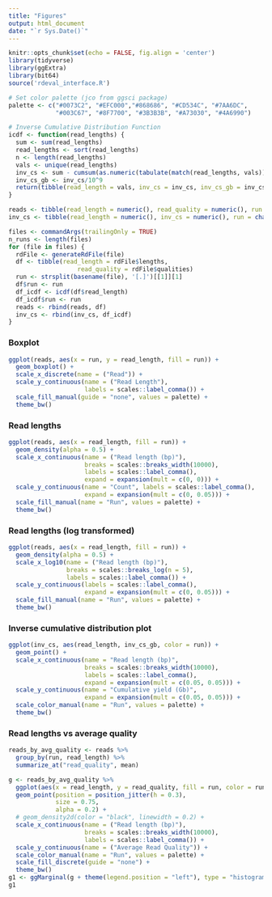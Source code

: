 ```yaml
---
title: "Figures"
output: html_document
date: "`r Sys.Date()`"
---
```


```r
knitr::opts_chunk$set(echo = FALSE, fig.align = 'center')
library(tidyverse)
library(ggExtra)
library(bit64)
source('rdeval_interface.R')
```

```r
# Set color palette (jco from ggsci package)
palette <- c("#0073C2", "#EFC000","#868686", "#CD534C", "#7AA6DC", 
             "#003C67", "#8F7700", "#3B3B3B", "#A73030", "#4A6990")

# Inverse Cumulative Distribution Function
icdf <- function(read_lengths) {
  sum <- sum(read_lengths)
  read_lengths <- sort(read_lengths)
  n <- length(read_lengths)
  vals <- unique(read_lengths)
  inv_cs <- sum - cumsum(as.numeric(tabulate(match(read_lengths, vals)) * vals))
  inv_cs_gb <- inv_cs/10^9
  return(tibble(read_length = vals, inv_cs = inv_cs, inv_cs_gb = inv_cs_gb))
}

reads <- tibble(read_length = numeric(), read_quality = numeric(), run = character())
inv_cs <- tibble(read_length = numeric(), inv_cs = numeric(), run = character())

files <- commandArgs(trailingOnly = TRUE)
n_runs <- length(files)
for (file in files) {
  rdFile <- generateRdFile(file)
  df <- tibble(read_length = rdFile$lengths, 
                   read_quality = rdFile$qualities)
  run <- strsplit(basename(file), '[.]')[[1]][1]
  df$run <- run
  df_icdf <- icdf(df$read_length)
  df_icdf$run <- run
  reads <- rbind(reads, df)
  inv_cs <- rbind(inv_cs, df_icdf)
}

```

### Boxplot
```r

ggplot(reads, aes(x = run, y = read_length, fill = run)) +
  geom_boxplot() +
  scale_x_discrete(name = ("Read")) +
  scale_y_continuous(name = ("Read Length"),
                     labels = scales::label_comma()) +
  scale_fill_manual(guide = "none", values = palette) +
  theme_bw() 
```

### Read lengths

```r
ggplot(reads, aes(x = read_length, fill = run)) +
  geom_density(alpha = 0.5) +
  scale_x_continuous(name = ("Read length (bp)"),
                     breaks = scales::breaks_width(10000),
                     labels = scales::label_comma(),
                     expand = expansion(mult = c(0, 0))) +
  scale_y_continuous(name = "Count", labels = scales::label_comma(),
                     expand = expansion(mult = c(0, 0.05))) +
  scale_fill_manual(name = "Run", values = palette) +
  theme_bw() 
```

### Read lengths (log transformed)
```r
ggplot(reads, aes(x = read_length, fill = run)) +
  geom_density(alpha = 0.5) +
  scale_x_log10(name = ("Read length (bp)"),
                breaks = scales::breaks_log(n = 5),
                labels = scales::label_comma()) +
  scale_y_continuous(labels = scales::label_comma(),
                     expand = expansion(mult = c(0, 0.05))) +
  scale_fill_manual(name = "Run", values = palette) +
  theme_bw() 
```

### Inverse cumulative distribution plot
```r
ggplot(inv_cs, aes(read_length, inv_cs_gb, color = run)) +
  geom_point() +
  scale_x_continuous(name = "Read length (bp)",
                     breaks = scales::breaks_width(10000),
                     labels = scales::label_comma(),
                     expand = expansion(mult = c(0.05, 0.05))) +
  scale_y_continuous(name = "Cumulative yield (Gb)",
                     expand = expansion(mult = c(0.05, 0.05))) +
  scale_color_manual(name = "Run", values = palette) +
  theme_bw() 
```

### Read lengths vs average quality
```r
reads_by_avg_quality <- reads %>%
  group_by(run, read_length) %>%
  summarize_at("read_quality", mean)

g <- reads_by_avg_quality %>%
  ggplot(aes(x = read_length, y = read_quality, fill = run, color = run)) +
  geom_point(position = position_jitter(h = 0.3), 
             size = 0.75, 
             alpha = 0.2) +
  # geom_density2d(color = "black", linewidth = 0.2) +
  scale_x_continuous(name = ("Read length (bp)"),
                     breaks = scales::breaks_width(10000),
                     labels = scales::label_comma()) +
  scale_y_continuous(name = ("Average Read Quality")) +
  scale_color_manual(name = "Run", values = palette) +
  scale_fill_discrete(guide = "none") +
  theme_bw() 
g1 <- ggMarginal(g + theme(legend.position = "left"), type = "histogram", groupColour = TRUE, groupFill = TRUE)
g1
```
